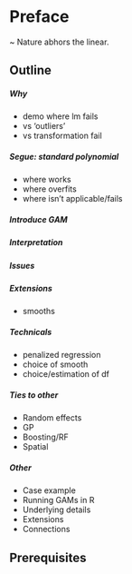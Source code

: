 
# Preface

~ Nature abhors the linear.

## Outline

##### Why
- demo where lm fails
- vs 'outliers'
- vs transformation fail

##### Segue: standard polynomial
- where works
- where overfits
- where isn't applicable/fails

##### Introduce GAM

##### Interpretation

##### Issues

##### Extensions
- smooths


##### Technicals
- penalized regression
- choice of smooth
- choice/estimation of df

##### Ties to other
- Random effects
- GP
- Boosting/RF
- Spatial

##### Other
- Case example
- Running GAMs in R
- Underlying details
- Extensions
- Connections



## Prerequisites

